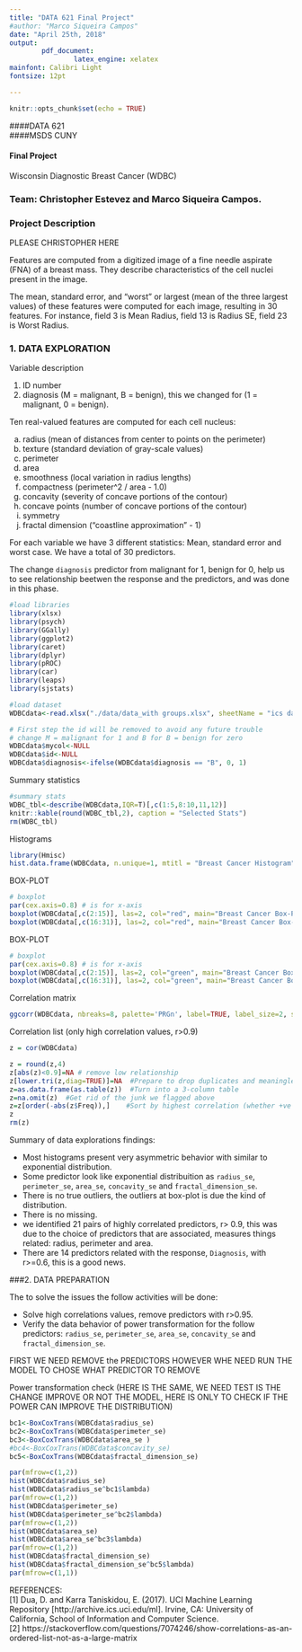 ```yaml
---
title: "DATA 621 Final Project"
#author: "Marco Siqueira Campos"
date: "April 25th, 2018"
output: 
        pdf_document:
                latex_engine: xelatex
mainfont: Calibri Light 
fontsize: 12pt

---
```


```r
knitr::opts_chunk$set(echo = TRUE)
```

####DATA 621  
####MSDS CUNY  

#### Final Project 
Wisconsin Diagnostic Breast Cancer (WDBC)

### Team: Christopher Estevez and Marco Siqueira Campos.   
 
 
### Project Description

PLEASE CHRISTOPHER HERE

Features are computed from a digitized image of a fine needle aspirate (FNA) of a breast mass. They describe characteristics of the cell nuclei present in the image. 

The mean, standard error, and "worst" or largest (mean of the three
largest values) of these features were computed for each image,
resulting in 30 features.  For instance, field 3 is Mean Radius, field
13 is Radius SE, field 23 is Worst Radius.

### 1. DATA EXPLORATION 

Variable description

1) ID number
2) diagnosis (M = malignant, B = benign), this we changed for (1 = malignant, 0 = benign).

Ten real-valued features are computed for each cell nucleus: 

a) radius (mean of distances from center to points on the perimeter)
b) texture (standard deviation of gray-scale values)
c) perimeter
d) area
e) smoothness (local variation in radius lengths)
f) compactness (perimeter^2 / area - 1.0)
g) concavity (severity of concave portions of the contour)
h) concave points (number of concave portions of the contour)
i) symmetry
j) fractal dimension ("coastline approximation" - 1)

For each variable we have 3 different statistics: Mean, standard error and worst case.
We have a total of 30 predictors.

The change `diagnosis` predictor from malignant for 1, benign for 0, help us to see relationship beetwen the response and the predictors, and was done in this phase.


```r
#load libraries
library(xlsx)
library(psych)
library(GGally)
library(ggplot2)
library(caret)
library(dplyr)
library(pROC)
library(car)
library(leaps)
library(sjstats)
```

```r
#load dataset 
WDBCdata<-read.xlsx("./data/data_with groups.xlsx", sheetName = "ics data")
```

```r
# First step the id will be removed to avoid any future trouble
# change M = malignant for 1 and B for B = benign for zero
WDBCdata$mycol<-NULL
WDBCdata$id<-NULL
WDBCdata$diagnosis<-ifelse(WDBCdata$diagnosis == "B", 0, 1)
```

Summary statistics

```r
#summary stats
WDBC_tbl<-describe(WDBCdata,IQR=T)[,c(1:5,8:10,11,12)]
knitr::kable(round(WDBC_tbl,2), caption = "Selected Stats")
rm(WDBC_tbl)
```

Histograms

```r
library(Hmisc)
hist.data.frame(WDBCdata, n.unique=1, mtitl = "Breast Cancer Histogram")
```
\begin{center}
fig. 1
\end{center}


BOX-PLOT

```r
# boxplot
par(cex.axis=0.8) # is for x-axis
boxplot(WDBCdata[,c(2:15)], las=2, col="red", main="Breast Cancer Box-Plot" )
boxplot(WDBCdata[,c(16:31)], las=2, col="red", main="Breast Cancer Box-Plot" )

```
\begin{center}
fig. 2
\end{center}

BOX-PLOT

```r
# boxplot
par(cex.axis=0.8) # is for x-axis
boxplot(WDBCdata[,c(2:15)], las=2, col="green", main="Breast Cancer Box-Plot, y axis changed", ylim = c(0,150))
boxplot(WDBCdata[,c(16:31)], las=2, col="green", main="Breast Cancer Box-Plot, y axis changed", ylim = c(0,150))

```
\begin{center}
fig. 2
\end{center}


Correlation matrix

```r
ggcorr(WDBCdata, nbreaks=8, palette='PRGn', label=TRUE, label_size=2, size = 1.8, label_color='black') + ggtitle("Breast Cancer Correlation Matrix") + theme(plot.title = element_text(hjust = 0.5, color = "grey15"))
```

Correlation list (only high correlation values, r>0.9)
```r
z = cor(WDBCdata)

z = round(z,4)
z[abs(z)<0.9]=NA # remove low relationship
z[lower.tri(z,diag=TRUE)]=NA  #Prepare to drop duplicates and meaningless information
z=as.data.frame(as.table(z))  #Turn into a 3-column table
z=na.omit(z)  #Get rid of the junk we flagged above
z=z[order(-abs(z$Freq)),]    #Sort by highest correlation (whether +ve or -ve)
z
rm(z)
```

Summary of data explorations findings:

- Most histograms present very asymmetric behavior with similar to exponential distribution.
- Some predictor look like exponential distribuition as `radius_se`, `perimeter_se`, `area_se`, `concavity_se` and `fractal_dimension_se`.
- There is no true outliers, the outliers at box-plot is due the kind of distribution.
- There is no missing.
- we identified 21 pairs of highly correlated predictors, r> 0.9, this was due to the choice of predictors that are associated, measures things related: radius, perimeter and area.
- There are 14 predictors related with the response, `Diagnosis`, with r>=0.6, this is a good news.  

###2. DATA PREPARATION

The to solve the issues the follow activities will be done:

- Solve high correlations values, remove predictors with r>0.95.
- Verify the data behavior of power transformation for the follow predictors: `radius_se`, `perimeter_se`, `area_se`, `concavity_se` and `fractal_dimension_se`.

FIRST WE NEED REMOVE the PREDICTORS HOWEVER WHE NEED RUN THE MODEL TO CHOSE WHAT PREDICTOR TO REMOVE

Power transformation check (HERE IS THE SAME, WE NEED TEST IS THE CHANGE IMPROVE OR NOT THE MODEL, HERE IS ONLY TO CHECK IF THE POWER CAN IMPROVE THE DISTRIBUTION)

```r

bc1<-BoxCoxTrans(WDBCdata$radius_se)
bc2<-BoxCoxTrans(WDBCdata$perimeter_se)
bc3<-BoxCoxTrans(WDBCdata$area_se )
#bc4<-BoxCoxTrans(WDBCdata$concavity_se)
bc5<-BoxCoxTrans(WDBCdata$fractal_dimension_se)

par(mfrow=c(1,2))
hist(WDBCdata$radius_se)
hist(WDBCdata$radius_se^bc1$lambda)
par(mfrow=c(1,2))
hist(WDBCdata$perimeter_se)
hist(WDBCdata$perimeter_se^bc2$lambda)
par(mfrow=c(1,2))
hist(WDBCdata$area_se)
hist(WDBCdata$area_se^bc3$lambda)
par(mfrow=c(1,2))
hist(WDBCdata$fractal_dimension_se)
hist(WDBCdata$fractal_dimension_se^bc5$lambda)
par(mfrow=c(1,1))

```


REFERENCES:  
[1] Dua, D. and Karra Taniskidou, E. (2017). UCI Machine Learning Repository [http://archive.ics.uci.edu/ml]. Irvine, CA: University of California, School of Information and Computer Science.    
[2] https://stackoverflow.com/questions/7074246/show-correlations-as-an-ordered-list-not-as-a-large-matrix

